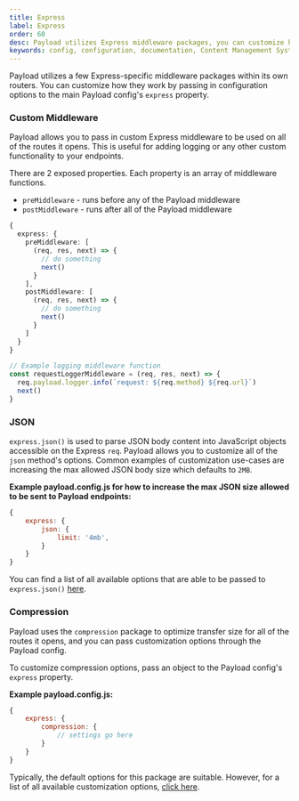 ```yaml
---
title: Express
label: Express
order: 60
desc: Payload utilizes Express middleware packages, you can customize how they work by passing in configuration options.
keywords: config, configuration, documentation, Content Management System, cms, headless, javascript, node, react, express
---
```


Payload utilizes a few Express-specific middleware packages within its own routers. You can customize how they work by passing in configuration options to the main Payload config's `express` property.

### Custom Middleware

Payload allows you to pass in custom Express middleware to be used on all of the routes it opens. This is useful for adding logging or any other custom functionality to your endpoints.

There are 2 exposed properties. Each property is an array of middleware functions.

- `preMiddleware` - runs before any of the Payload middleware
- `postMiddleware` - runs after all of the Payload middleware

```ts
{
  express: {
    preMiddleware: [
      (req, res, next) => {
        // do something
        next()
      }
    ],
    postMiddleware: [
      (req, res, next) => {
        // do something
        next()
      }
    ]
  }
}

// Example logging middleware function
const requestLoggerMiddleware = (req, res, next) => {
  req.payload.logger.info(`request: ${req.method} ${req.url}`)
  next()
}
```

### JSON

`express.json()` is used to parse JSON body content into JavaScript objects accessible on the Express `req`. Payload allows you to customize all of the `json` method's options. Common examples of customization use-cases are increasing the max allowed JSON body size which defaults to `2MB`.

**Example payload.config.js for how to increase the max JSON size allowed to be sent to Payload endpoints:**

```js
{
	express: {
		json: {
			limit: '4mb',
		}
	}
}
```

You can find a list of all available options that are able to be passed to `express.json()` [here](https://expressjs.com/en/api.html).

### Compression

Payload uses the `compression` package to optimize transfer size for all of the routes it opens, and you can pass customization options through the Payload config.

To customize compression options, pass an object to the Payload config's `express` property.

**Example payload.config.js:**

```js
{
	express: {
		compression: {
			// settings go here
		}
	}
}
```

Typically, the default options for this package are suitable. However, for a list of all available customization options, [click here](http://expressjs.com/en/resources/middleware/compression.html).
